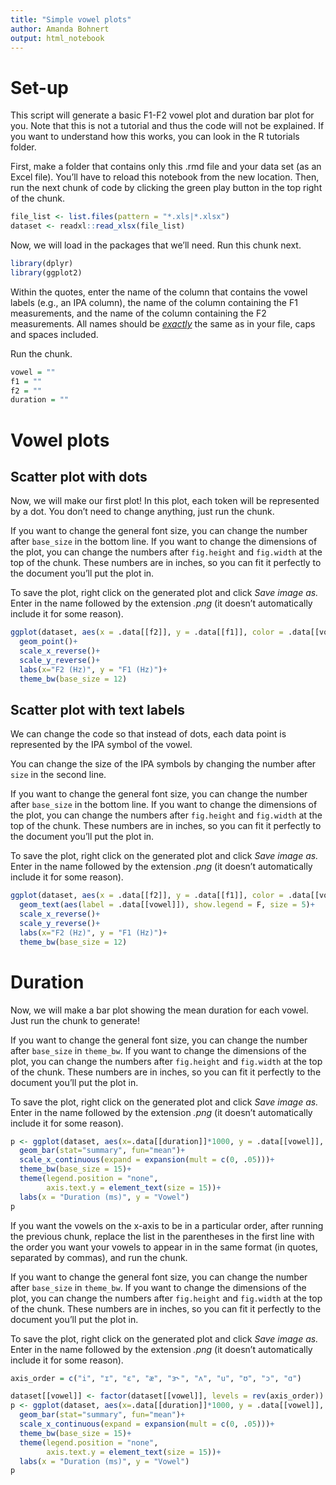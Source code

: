 ```yaml
---
title: "Simple vowel plots"
author: Amanda Bohnert
output: html_notebook
---
```


# Set-up

This script will generate a basic F1-F2 vowel plot and duration bar plot for you. Note that this is not a tutorial and thus the code will not be explained. If you want to understand how this works, you can look in the R tutorials folder.

First, make a folder that contains only this .rmd file and your data set (as an Excel file). You'll have to reload this notebook from the new location. Then, run the next chunk of code by clicking the green play button in the top right of the chunk.

```r
file_list <- list.files(pattern = "*.xls|*.xlsx")
dataset <- readxl::read_xlsx(file_list)
```

Now, we will load in the packages that we'll need. Run this chunk next.

```r
library(dplyr)
library(ggplot2)
```

Within the quotes, enter the name of the column that contains the vowel labels (e.g., an IPA column), the name of the column containing the F1 measurements, and the name of the column containing the F2 measurements. All names should be [*exactly*]{.underline} the same as in your file, caps and spaces included.

Run the chunk.

```r
vowel = ""
f1 = ""
f2 = ""
duration = ""
```

# Vowel plots

## Scatter plot with dots

Now, we will make our first plot! In this plot, each token will be represented by a dot. You don't need to change anything, just run the chunk.

If you want to change the general font size, you can change the number after `base_size` in the bottom line. If you want to change the dimensions of the plot, you can change the numbers after `fig.height` and `fig.width` at the top of the chunk. These numbers are in inches, so you can fit it perfectly to the document you'll put the plot in.

To save the plot, right click on the generated plot and click *Save image as.* Enter in the name followed by the extension *.png* (it doesn't automatically include it for some reason).

```r
ggplot(dataset, aes(x = .data[[f2]], y = .data[[f1]], color = .data[[vowel]]))+
  geom_point()+
  scale_x_reverse()+
  scale_y_reverse()+
  labs(x="F2 (Hz)", y = "F1 (Hz)")+
  theme_bw(base_size = 12)
```

## Scatter plot with text labels

We can change the code so that instead of dots, each data point is represented by the IPA symbol of the vowel.

You can change the size of the IPA symbols by changing the number after `size` in the second line.

If you want to change the general font size, you can change the number after `base_size` in the bottom line. If you want to change the dimensions of the plot, you can change the numbers after `fig.height` and `fig.width` at the top of the chunk. These numbers are in inches, so you can fit it perfectly to the document you'll put the plot in.

To save the plot, right click on the generated plot and click *Save image as.* Enter in the name followed by the extension *.png* (it doesn't automatically include it for some reason).

```r
ggplot(dataset, aes(x = .data[[f2]], y = .data[[f1]], color = .data[[vowel]]))+
  geom_text(aes(label = .data[[vowel]]), show.legend = F, size = 5)+
  scale_x_reverse()+
  scale_y_reverse()+
  labs(x="F2 (Hz)", y = "F1 (Hz)")+
  theme_bw(base_size = 12)
```

# Duration

Now, we will make a bar plot showing the mean duration for each vowel. Just run the chunk to generate!

If you want to change the general font size, you can change the number after `base_size` in `theme_bw`. If you want to change the dimensions of the plot, you can change the numbers after `fig.height` and `fig.width` at the top of the chunk. These numbers are in inches, so you can fit it perfectly to the document you'll put the plot in.

To save the plot, right click on the generated plot and click *Save image as.* Enter in the name followed by the extension *.png* (it doesn't automatically include it for some reason).

```r
p <- ggplot(dataset, aes(x=.data[[duration]]*1000, y = .data[[vowel]], fill = .data[[vowel]]))+
  geom_bar(stat="summary", fun="mean")+
  scale_x_continuous(expand = expansion(mult = c(0, .05)))+
  theme_bw(base_size = 15)+
  theme(legend.position = "none",
        axis.text.y = element_text(size = 15))+
  labs(x = "Duration (ms)", y = "Vowel")
p
```

If you want the vowels on the x-axis to be in a particular order, after running the previous chunk, replace the list in the parentheses in the first line with the order you want your vowels to appear in in the same format (in quotes, separated by commas), and run the chunk.

If you want to change the general font size, you can change the number after `base_size` in `theme_bw`. If you want to change the dimensions of the plot, you can change the numbers after `fig.height` and `fig.width` at the top of the chunk. These numbers are in inches, so you can fit it perfectly to the document you'll put the plot in.

To save the plot, right click on the generated plot and click *Save image as.* Enter in the name followed by the extension *.png* (it doesn't automatically include it for some reason).

```r
axis_order = c("i", "ɪ", "ɛ", "æ", "ɜ˞", "ʌ", "u", "ʊ", "ɔ", "ɑ")

dataset[[vowel]] <- factor(dataset[[vowel]], levels = rev(axis_order))
p <- ggplot(dataset, aes(x=.data[[duration]]*1000, y = .data[[vowel]], fill = .data[[vowel]]))+
  geom_bar(stat="summary", fun="mean")+
  scale_x_continuous(expand = expansion(mult = c(0, .05)))+
  theme_bw(base_size = 15)+
  theme(legend.position = "none",
        axis.text.y = element_text(size = 15))+
  labs(x = "Duration (ms)", y = "Vowel")
p
```
